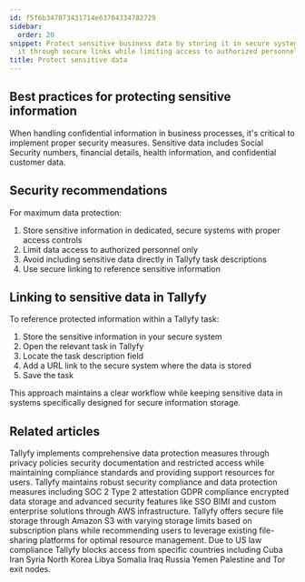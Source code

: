 ```yaml
---
id: f5f6b347073431714e63704334782729
sidebar:
  order: 20
snippet: Protect sensitive business data by storing it in secure systems and referencing
  it through secure links while limiting access to authorized personnel only.
title: Protect sensitive data
---
```


## Best practices for protecting sensitive information

When handling confidential information in business processes, it's critical to implement proper security measures. Sensitive data includes Social Security numbers, financial details, health information, and confidential customer data.

## Security recommendations

For maximum data protection:

1. Store sensitive information in dedicated, secure systems with proper access controls
2. Limit data access to authorized personnel only
3. Avoid including sensitive data directly in Tallyfy task descriptions
4. Use secure linking to reference sensitive information

## Linking to sensitive data in Tallyfy

To reference protected information within a Tallyfy task:

1. Store the sensitive information in your secure system
2. Open the relevant task in Tallyfy
3. Locate the task description field
4. Add a URL link to the secure system where the data is stored
5. Save the task

This approach maintains a clear workflow while keeping sensitive data in systems specifically designed for secure information storage.


## Related articles
<CardGrid>
<LinkTitleCard header="<b>Terms Legals > Tallyfy's privacy policy</b>" href="/products/pro/miscellaneous/terms-legals/where-can-i-find-tallyfys-privacy-policy/" > Tallyfy implements comprehensive data protection measures through privacy policies security documentation and restricted access while maintaining compliance standards and providing support resources for users. </LinkTitleCard>
<LinkTitleCard header="<b>Miscellaneous > Terms & legals</b>" href="/products/pro/miscellaneous/terms-legals/" > Tallyfy maintains robust security compliance and data protection measures including SOC 2 Type 2 attestation GDPR compliance encrypted data storage and advanced security features like SSO BIMI and custom enterprise solutions through AWS infrastructure. </LinkTitleCard>
<LinkTitleCard header="<b>Miscellaneous > File storage security</b>" href="/products/pro/miscellaneous/how-does-file-storage-work-in-tallyfy/" > Tallyfy offers secure file storage through Amazon S3 with varying storage limits based on subscription plans while recommending users to leverage existing file-sharing platforms for optimal resource management. </LinkTitleCard>
<LinkTitleCard header="<b>Terms Legals > Country restrictions</b>" href="/products/pro/miscellaneous/terms-legals/is-your-country-blocked-from-using-tallyfy/" > Due to US law compliance Tallyfy blocks access from specific countries including Cuba Iran Syria North Korea Libya Somalia Iraq Russia Yemen Palestine and Tor exit nodes. </LinkTitleCard>
</CardGrid>